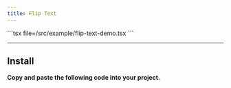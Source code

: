 ```yaml
---
title: Flip Text
---
```


<Tabs>
  <Tab value="Preview"><ComponentPreview name="flip-text-demo" /></Tab>
  <Tab value="Code">
    ```tsx file=<rootDir>/src/example/flip-text-demo.tsx
    ```
  </Tab>
</Tabs>

---

## Install

**Copy and paste the following code into your project.**

```tsx file=<rootDir>/src/registry/flip-text.tsx
```
